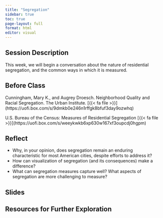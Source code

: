 ```yaml
---
title: "Segregation"
sidebar: true
toc: true
page-layout: full
format: html
editor: visual
---
```


## Session Description

This week, we will begin a conversation about the nature of residential segregation, and the common ways in which it is measured.

## Before Class

Cunningham, Mary K., and Augrey Droesch. Neighborhood Quality and Racial Segregation. The Urban Institute. \[{{< fa file >}}\](https://uofi.box.com/s/9dmkb0e246n1rffgk8bfuf3day9ozwhq)

U.S. Bureau of the Census: Measures of Residential Segregation \[{{< fa file >}}\](https://uofi.box.com/s/weeykwkb6xp630w167xf3oupcdj0hgpm)

## Reflect

-   Why, in your opinion, does segregation remain an enduring characteristic for most American cities, despite efforts to address it?
-   How can visualization of segregation (and its consequences) make a difference?
-   What can segregation measures capture well? What aspects of segregation are more challenging to measure?

## Slides

## Resources for Further Exploration
